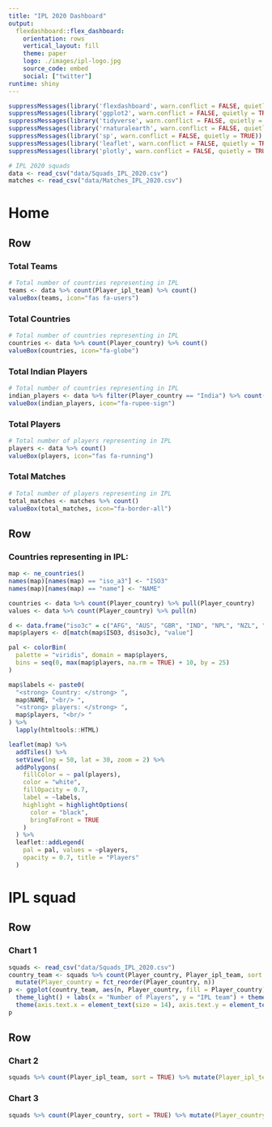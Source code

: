 ```yaml
---
title: "IPL 2020 Dashboard"
output: 
  flexdashboard::flex_dashboard:
    orientation: rows
    vertical_layout: fill
    theme: paper
    logo: ./images/ipl-logo.jpg
    source_code: embed
    social: ["twitter"]
runtime: shiny
---
```


```r
suppressMessages(library('flexdashboard', warn.conflict = FALSE, quietly = TRUE))
suppressMessages(library('ggplot2', warn.conflict = FALSE, quietly = TRUE))
suppressMessages(library('tidyverse', warn.conflict = FALSE, quietly = TRUE))
suppressMessages(library('rnaturalearth', warn.conflict = FALSE, quietly = TRUE))
suppressMessages(library('sp', warn.conflict = FALSE, quietly = TRUE))
suppressMessages(library('leaflet', warn.conflict = FALSE, quietly = TRUE))
suppressMessages(library('plotly', warn.conflict = FALSE, quietly = TRUE))
```

```r
# IPL 2020 squads
data <- read_csv("data/Squads_IPL_2020.csv")
matches <- read_csv("data/Matches_IPL_2020.csv")
```

Home {data-icon="fa-table"}
=======================================================================

Row
-----------------------------------------------------------------------

### Total Teams

```r
# Total number of countries representing in IPL
teams <- data %>% count(Player_ipl_team) %>% count()
valueBox(teams, icon="fas fa-users")
```

### Total Countries

```r
# Total number of countries representing in IPL
countries <- data %>% count(Player_country) %>% count()
valueBox(countries, icon="fa-globe")
```

### Total Indian Players 

```r
# Total number of countries representing in IPL
indian_players <- data %>% filter(Player_country == "India") %>% count()
valueBox(indian_players, icon="fa-rupee-sign")
```

### Total Players

```r
# Total number of players representing in IPL
players <- data %>% count()
valueBox(players, icon="fas fa-running")
```

### Total Matches

```r
# Total number of players representing in IPL
total_matches <- matches %>% count()
valueBox(total_matches, icon="fa-border-all")
```

Row
-----------------------------------------------------------------------

### Countries representing in IPL:

```r
map <- ne_countries()
names(map)[names(map) == "iso_a3"] <- "ISO3"
names(map)[names(map) == "name"] <- "NAME"

countries <- data %>% count(Player_country) %>% pull(Player_country)
values <- data %>% count(Player_country) %>% pull(n)

d <- data.frame("iso3c" = c("AFG", "AUS", "GBR", "IND", "NPL", "NZL", "ZAF", "LKA", "JAM"), NAME = countries, value = values)
map$players <- d[match(map$ISO3, d$iso3c), "value"]

pal <- colorBin(
  palette = "viridis", domain = map$players,
  bins = seq(0, max(map$players, na.rm = TRUE) + 10, by = 25)
)

map$labels <- paste0(
  "<strong> Country: </strong> ",
  map$NAME, "<br/> ",
  "<strong> players: </strong> ",
  map$players, "<br/> "
) %>%
  lapply(htmltools::HTML)

leaflet(map) %>%
  addTiles() %>%
  setView(lng = 50, lat = 30, zoom = 2) %>%
  addPolygons(
    fillColor = ~ pal(players),
    color = "white",
    fillOpacity = 0.7,
    label = ~labels,
    highlight = highlightOptions(
      color = "black",
      bringToFront = TRUE
    )
  ) %>%
  leaflet::addLegend(
    pal = pal, values = ~players,
    opacity = 0.7, title = "Players"
  )
```

IPL squad {data-icon="ion-stats-bars"}
=======================================================================

Row {data-height=650}
-------------------------------------

### Chart 1

```r
squads <- read_csv("data/Squads_IPL_2020.csv")
country_team <- squads %>% count(Player_country, Player_ipl_team, sort = TRUE) %>% 
  mutate(Player_country = fct_reorder(Player_country, n))
p <- ggplot(country_team, aes(n, Player_country, fill = Player_country)) + geom_col() + 
  theme_light() + labs(x = "Number of Players", y = "IPL team") + theme(legend.position = "") + facet_wrap(~Player_ipl_team) +
  theme(axis.text.x = element_text(size = 14), axis.text.y = element_text(size = 12))
p
```

Row {data-height=550}
-------------------------------------
   
### Chart 2

```r
squads %>% count(Player_ipl_team, sort = TRUE) %>% mutate(Player_ipl_team = fct_reorder(Player_ipl_team, n)) %>% ggplot(aes(n, Player_ipl_team, fill = Player_ipl_team)) + geom_col() + theme_light() + labs(x = "Number of Players", y = "IPL team") + theme(legend.position = "")
```   
    
### Chart 3

```r
squads %>% count(Player_country, sort = TRUE) %>% mutate(Player_country = fct_reorder(Player_country, n)) %>% ggplot(aes(n, Player_country, fill = Player_country)) + geom_col() + theme_light() + labs(x = "Number of Players", y = "IPL team") + theme(legend.position = "")
```
